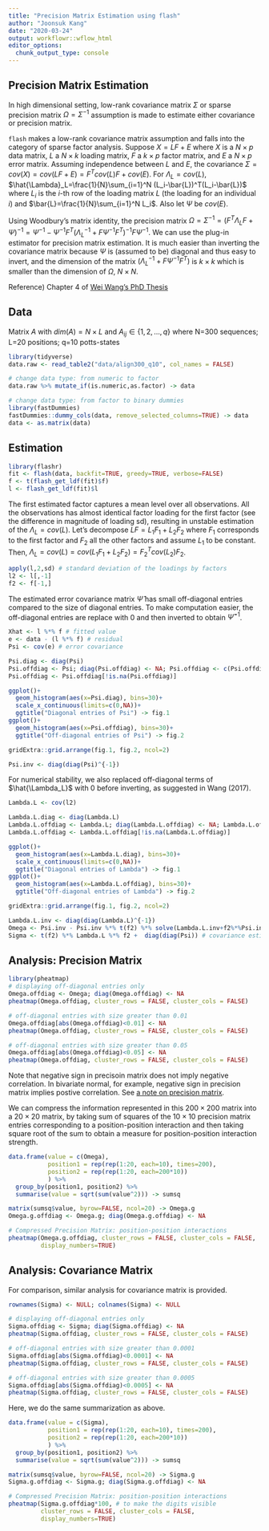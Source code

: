 ```yaml
---
title: "Precision Matrix Estimation using flash"
author: "Joonsuk Kang"
date: "2020-03-24"
output: workflowr::wflow_html
editor_options:
  chunk_output_type: console
---
```



## Precision Matrix Estimation

In high dimensional setting, low-rank covariance matrix $\Sigma$ or sparse precision matrix $\Omega=\Sigma^{-1}$ assumption is made to estimate either covariance or precision matrix.

`flash` makes a low-rank covariance matrix assumption and falls into the category of sparse factor analysis. Suppose $X=LF+E$ where $X$ is a $N \times p$ data matrix, $L$ a $N\times k$ loading matrix, $F$ a $k\times p$ factor matrix, and $E$ a $N \times p$ error matrix. Assuming independence between $L$ and $E$, the covariance $\Sigma=cov(X)=cov(LF+E)=F^Tcov(L)F+cov(E)$. For $\Lambda_L=cov(L)$, $\hat{\Lambda}_L=\frac{1}{N}\sum_{i=1}^N (L_i-\bar{L})^T(L_i-\bar{L})$ where $L_i$ is the $i$-th row of the loading matrix $L$ (the loading for an individual $i$) and $\bar{L}=\frac{1}{N}\sum_{i=1}^N L_i$. Also let $\Psi$ be $cov(E)$. 

Using Woodbury's matrix identity, the precision matrix $\Omega=\Sigma^{-1}=(F^T\Lambda_LF+\Psi)^{-1}=\Psi^{-1}-\Psi^{-1}F^T(\Lambda_L^{-1}+F\Psi^{-1}F^T)^{-1}F\Psi^{-1}$. We can use the plug-in estimator for precision matrix estimation. It is much easier than inverting the covariance matrix because $\Psi$ is (assumed to be) diagonal and thus easy to invert, and the dimension of the matrix $(\Lambda_L^{-1}+F\Psi^{-1}F^T)$ is $k \times k$ which is smaller than the dimension of $\Omega$, $N \times N$.



Reference) Chapter 4 of [Wei Wang's PhD Thesis](https://stephenslab.uchicago.edu/assets/papers/wei-thesis.pdf)



## Data

Matrix $A$ with $dim(A)=N \times L$ and $A_{ij}\in \{1,2,\dots,q\}$ 
where N=300 sequences; L=20 positions; q=10 potts-states

```r
library(tidyverse)
data.raw <- read_table2("data/align300_q10", col_names = FALSE)

# change data type: from numeric to factor
data.raw %>% mutate_if(is.numeric,as.factor) -> data

# change data type: from factor to binary dummies
library(fastDummies)
fastDummies::dummy_cols(data, remove_selected_columns=TRUE) -> data
data <- as.matrix(data)
```

## Estimation

```r
library(flashr)
fit <- flash(data, backfit=TRUE, greedy=TRUE, verbose=FALSE)
f <- t(flash_get_ldf(fit)$f)
l <- flash_get_ldf(fit)$l
```

The first estimated factor captures a mean level over all observations. All the observations has almost identical factor loading for the first factor (see the difference in magnitude of loading sd), resulting in unstable estimation of the $\Lambda_L=cov(L)$. Let's decompose $LF=L_1F_1+L_2F_2$ where $F_1$ corresponds to the first factor and $F_2$ all the other factors and assume $L_1$ to be constant. Then, $\Lambda_L=cov(L)=cov(L_1F_1+L_2F_2)=F_2^Tcov(L_2)F_2$. 

```r
apply(l,2,sd) # standard deviation of the loadings by factors
l2 <- l[,-1]
f2 <- f[-1,]
```

The estimated error covariance matrix $\hat{\Psi}$ has small off-diagonal entries compared to the size of diagonal entries. To make computation easier, the off-diagonal entries are replace with 0 and then inverted to obtain $\hat{\Psi}^{-1}$.

```r
Xhat <- l %*% f # fitted value 
e <- data - (l %*% f) # residual 
Psi <- cov(e) # error covariance

Psi.diag <- diag(Psi)
Psi.offdiag <- Psi; diag(Psi.offdiag) <- NA; Psi.offdiag <- c(Psi.offdiag); 
Psi.offdiag <- Psi.offdiag[!is.na(Psi.offdiag)]

ggplot()+
  geom_histogram(aes(x=Psi.diag), bins=30)+
  scale_x_continuous(limits=c(0,NA))+
  ggtitle("Diagonal entries of Psi") -> fig.1
ggplot()+
  geom_histogram(aes(x=Psi.offdiag), bins=30)+
  ggtitle("Off-diagonal entries of Psi") -> fig.2

gridExtra::grid.arrange(fig.1, fig.2, ncol=2)

Psi.inv <- diag(diag(Psi)^{-1})
```
 
For numerical stability, we also replaced off-diagonal terms of $\hat{\Lambda_L}$ with 0 before inverting, as suggested in Wang (2017).
```r
Lambda.L <- cov(l2)

Lambda.L.diag <- diag(Lambda.L)
Lambda.L.offdiag <- Lambda.L; diag(Lambda.L.offdiag) <- NA; Lambda.L.offdiag <- c(Lambda.L.offdiag); 
Lambda.L.offdiag <- Lambda.L.offdiag[!is.na(Lambda.L.offdiag)]

ggplot()+
  geom_histogram(aes(x=Lambda.L.diag), bins=30)+
  scale_x_continuous(limits=c(0,NA))+
  ggtitle("Diagonal entries of Lambda") -> fig.1
ggplot()+
  geom_histogram(aes(x=Lambda.L.offdiag), bins=30)+
  ggtitle("Off-diagonal entries of Lambda") -> fig.2

gridExtra::grid.arrange(fig.1, fig.2, ncol=2)
```


```r
Lambda.L.inv <- diag(diag(Lambda.L)^{-1})
Omega <- Psi.inv - Psi.inv %*% t(f2) %*% solve(Lambda.L.inv+f2%*%Psi.inv%*%t(f2)) %*% f2 %*% Psi.inv
Sigma <- t(f2) %*% Lambda.L %*% f2 +  diag(diag(Psi)) # covariance estimate
```


## Analysis: Precision Matrix

```r
library(pheatmap)
# displaying off-diagonal entries only
Omega.offdiag <- Omega; diag(Omega.offdiag) <- NA
pheatmap(Omega.offdiag, cluster_rows = FALSE, cluster_cols = FALSE)

# off-diagonal entries with size greater than 0.01
Omega.offdiag[abs(Omega.offdiag)<0.01] <- NA
pheatmap(Omega.offdiag, cluster_rows = FALSE, cluster_cols = FALSE)

# off-diagonal entries with size greater than 0.05
Omega.offdiag[abs(Omega.offdiag)<0.05] <- NA
pheatmap(Omega.offdiag, cluster_rows = FALSE, cluster_cols = FALSE)
```

Note that negative sign in precisoin matrix does not imply negative correlation. In bivariate normal, for example, negative sign in precision matrix implies postive correlation. See [a note on precision matrix](https://stephens999.github.io/fiveMinuteStats/normal_markov_chain.html).


We can compress the information represented in this $200 \times 200$ matrix into a $20 \times 20$ matrix, by taking sum of squares of the $10 \times 10$ precision matrix entries corresponding to a position-position interaction and then taking square root of the sum to obtain a measure for position-position interaction strength. 

```r
data.frame(value = c(Omega),
           position1 = rep(rep(1:20, each=10), times=200),
           position2 = rep(rep(1:20, each=200*10))
           ) %>%
  group_by(position1, position2) %>%
  summarise(value = sqrt(sum(value^2))) -> sumsq

matrix(sumsq$value, byrow=FALSE, ncol=20) -> Omega.g
Omega.g.offdiag <- Omega.g; diag(Omega.g.offdiag) <- NA
```

```r
# Compressed Precision Matrix: position-position interactions
pheatmap(Omega.g.offdiag, cluster_rows = FALSE, cluster_cols = FALSE,
         display_numbers=TRUE)
```


## Analysis: Covariance Matrix

For comparison, similar analysis for covariance matrix is provided. 

```r
rownames(Sigma) <- NULL; colnames(Sigma) <- NULL

# displaying off-diagonal entries only
Sigma.offdiag <- Sigma; diag(Sigma.offdiag) <- NA
pheatmap(Sigma.offdiag, cluster_rows = FALSE, cluster_cols = FALSE)

# off-diagonal entries with size greater than 0.0001
Sigma.offdiag[abs(Sigma.offdiag)<0.0001] <- NA
pheatmap(Sigma.offdiag, cluster_rows = FALSE, cluster_cols = FALSE)

# off-diagonal entries with size greater than 0.0005
Sigma.offdiag[abs(Sigma.offdiag)<0.0005] <- NA
pheatmap(Sigma.offdiag, cluster_rows = FALSE, cluster_cols = FALSE)
```

Here, we do the same summarization as above.  

```r
data.frame(value = c(Sigma),
           position1 = rep(rep(1:20, each=10), times=200),
           position2 = rep(rep(1:20, each=200*10))
           ) %>%
  group_by(position1, position2) %>%
  summarise(value = sqrt(sum(value^2))) -> sumsq

matrix(sumsq$value, byrow=FALSE, ncol=20) -> Sigma.g
Sigma.g.offdiag <- Sigma.g; diag(Sigma.g.offdiag) <- NA
```

```r
# Compressed Precision Matrix: position-position interactions
pheatmap(Sigma.g.offdiag*100, # to make the digits visible
         cluster_rows = FALSE, cluster_cols = FALSE,
         display_numbers=TRUE)
```

